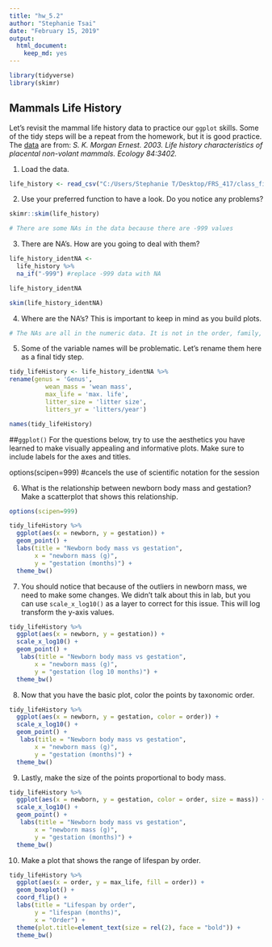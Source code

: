---
title: "hw_5.2"
author: "Stephanie Tsai"
date: "February 15, 2019"
output: 
  html_document: 
    keep_md: yes
---
```{r}
library(tidyverse)
library(skimr)
```
## Mammals Life History
Let's revisit the mammal life history data to practice our `ggplot` skills. Some of the tidy steps will be a repeat from the homework, but it is good practice. The [data](http://esapubs.org/archive/ecol/E084/093/) are from: *S. K. Morgan Ernest. 2003. Life history characteristics of placental non-volant mammals. Ecology 84:3402.*

1. Load the data.
```{r}
life_history <- read_csv("C:/Users/Stephanie T/Desktop/FRS_417/class_files-master/data/mammal_lifehistories_v2.csv")
```


2. Use your preferred function to have a look. Do you notice any problems?
```{r}
skimr::skim(life_history)
```
```{r}
# There are some NAs in the data because there are -999 values
```


3. There are NA's. How are you going to deal with them?
```{r}
life_history_identNA <- 
  life_history %>% 
  na_if("-999") #replace -999 data with NA

life_history_identNA
```
```{r}
skim(life_history_identNA)
```


4. Where are the NA's? This is important to keep in mind as you build plots.
```{r}
# The NAs are all in the numeric data. It is not in the order, family, genus, and species.
```


5. Some of the variable names will be problematic. Let's rename them here as a final tidy step.

```{r}
tidy_lifeHistory <- life_history_identNA %>%
rename(genus = 'Genus',
          wean_mass = 'wean mass',
          max_life = 'max. life',
          litter_size = 'litter size',
          litters_yr = 'litters/year')

names(tidy_lifeHistory)
```


##`ggplot()`
For the questions below, try to use the aesthetics you have learned to make visually appealing and informative plots. Make sure to include labels for the axes and titles.

options(scipen=999)  #cancels the use of scientific notation for the session

6. What is the relationship between newborn body mass and gestation? Make a scatterplot that shows this relationship. 
```{r}
options(scipen=999)

tidy_lifeHistory %>% 
  ggplot(aes(x = newborn, y = gestation)) +
  geom_point() +
  labs(title = "Newborn body mass vs gestation",
       x = "newborn mass (g)",
       y = "gestation (months)") +
  theme_bw()
```

7. You should notice that because of the outliers in newborn mass, we need to make some changes. We didn't talk about this in lab, but you can use `scale_x_log10()` as a layer to correct for this issue. This will log transform the y-axis values.
```{r}
tidy_lifeHistory %>% 
  ggplot(aes(x = newborn, y = gestation)) +
  scale_x_log10() +
  geom_point() +
   labs(title = "Newborn body mass vs gestation",
       x = "newborn mass (g)",
       y = "gestation (log 10 months)") +
  theme_bw()
```
8. Now that you have the basic plot, color the points by taxonomic order.
```{r}
tidy_lifeHistory %>% 
  ggplot(aes(x = newborn, y = gestation, color = order)) +
  scale_x_log10() +
  geom_point() +
   labs(title = "Newborn body mass vs gestation",
       x = "newborn mass (g)",
       y = "gestation (months)") +
  theme_bw()
```

9. Lastly, make the size of the points proportional to body mass.

```{r}
tidy_lifeHistory %>% 
  ggplot(aes(x = newborn, y = gestation, color = order, size = mass)) +
  scale_x_log10() +
  geom_point() +
   labs(title = "Newborn body mass vs gestation",
       x = "newborn mass (g)",
       y = "gestation (months)") +
  theme_bw()
```

10. Make a plot that shows the range of lifespan by order.
```{r}
tidy_lifeHistory %>% 
  ggplot(aes(x = order, y = max_life, fill = order)) +
  geom_boxplot() +
  coord_flip() +
  labs(title = "Lifespan by order",
       y = "lifespan (months)",
       x = "Order") +
  theme(plot.title=element_text(size = rel(2), face = "bold")) +
  theme_bw()
  
```




